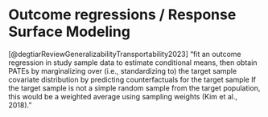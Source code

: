 # Outcome regressions / Response Surface Modeling  {.unnumbered}

[@degtiarReviewGeneralizabilityTransportability2023]
"fit an outcome regression in study
sample data to estimate conditional means, then obtain PATEs by marginalizing
over (i.e., standardizing to) the target sample covariate distribution by predicting counterfactuals for the target sample
If the target sample is not a simple random sample from the target population,
this would be a weighted average using sampling weights (Kim et al., 2018)."
